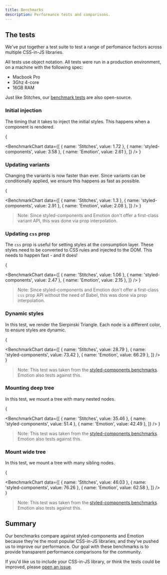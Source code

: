 ```yaml
---
title: Benchmarks
description: Performance tests and comparisons.
---
```


## The tests

We've put together a test suite to test a range of perfomance factors across multiple CSS-in-JS libraries.

All tests use object notation. All tests were run in a production environment, on a machine with the following spec:

- Macbook Pro
- 3Ghz 4-core
- 16GB RAM

Just like Stitches, our [benchmark tests](https://github.com/modulz/stitches-bench) are also open-source.

### Initial injection

The timing that it takes to inject the initial styles. This happens when a component is rendered.

{

<BenchmarkChart
  data={[
    { name: 'Stitches', value: 1.72 },
    { name: 'styled-components', value: 3.58 },
    { name: 'Emotion', value: 2.61 },
  ]}
/>
}

### Updating variants

Changing the variants is now faster than ever. Since variants can be conditionally applied, we ensure this happens as fast as possible.

{

<BenchmarkChart
  data={[
    { name: 'Stitches', value: 1.3 },
    { name: 'styled-components', value: 2.91 },
    { name: 'Emotion', value: 2.08 },
  ]}
/>
}

> Note: Since styled-components and Emotion don't offer a first-class variant API, this was done via prop interpolation.

### Updating `css` prop

The `css` prop is useful for setting styles at the consumption layer. These styles need to be converted to CSS rules and injected to the DOM. This needs to happen fast - and it does!

{

<BenchmarkChart
  data={[
    { name: 'Stitches', value: 1.06 },
    { name: 'styled-components', value: 2.47 },
    { name: 'Emotion', value: 2.15 },
  ]}
/>
}

> Note: Since styled-components and Emotion don't offer a first-class `css` prop API without the need of Babel, this was done via prop interpolation.

### Dynamic styles

In this test, we render the Sierpinski Triangle. Each node is a different color, to ensure styles are dynamic.

{

<BenchmarkChart
  data={[
    { name: 'Stitches', value: 28.79 },
    { name: 'styled-components', value: 73.42 },
    { name: 'Emotion', value: 66.29 },
  ]}
/>
}

> Note: This test was taken from the [styled-components benchmarks](https://github.com/styled-components/styled-components/tree/main/packages/benchmarks). Emotion also tests against this.

### Mounting deep tree

In this test, we mount a tree with many nested nodes.

{

<BenchmarkChart
  data={[
    { name: 'Stitches', value: 35.46 },
    { name: 'styled-components', value: 51.4 },
    { name: 'Emotion', value: 42.49 },
  ]}
/>
}

> Note: This test was taken from the [styled-components benchmarks](https://github.com/styled-components/styled-components/tree/main/packages/benchmarks). Emotion also tests against this.

### Mount wide tree

In this test, we mount a tree with many sibling nodes.

{

<BenchmarkChart
  data={[
    { name: 'Stitches', value: 46.03 },
    { name: 'styled-components', value: 76.26 },
    { name: 'Emotion', value: 62.58 },
  ]}
/>
}

> Note: This test was taken from the [styled-components benchmarks](https://github.com/styled-components/styled-components/tree/main/packages/benchmarks). Emotion also tests against this.

## Summary

Our benchmarks compare against styled-components and Emotion because they're the most popular CSS-in-JS libraries, and they've pushed us to improve our performance. Our goal with these benchmarks is to provide transparent performance comparisons for the community.

If you'd like us to include your CSS-in-JS library, or think the tests could be improved, please [open an issue](https://github.com/modulz/stitches-bench).
